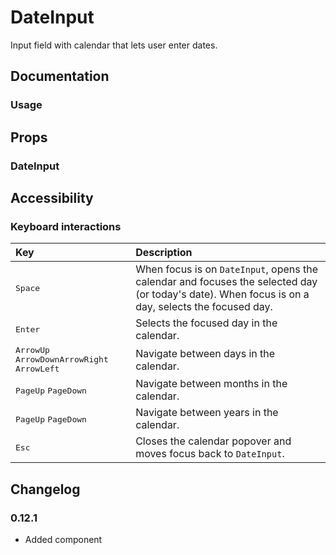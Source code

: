 
# DateInput

Input field with calendar that lets user enter dates.

<Links component="date-input" />

## Documentation

### Usage

<Demo component="date-input/usage" />

## Props

### DateInput

<PropsTable component="DateInput" />

## Accessibility

### Keyboard interactions

| Key                                                                                                                                                                                      | Description                                                                                                                                       |
| :--------------------------------------------------------------------------------------------------------------------------------------------------------------------------------------- | :------------------------------------------------------------------------------------------------------------------------------------------------ |
| <Kbd>Space</Kbd>                                                                                                                                                                         | When focus is on `DateInput`, opens the calendar and focuses the selected day (or today's date). When focus is on a day, selects the focused day. |
| <Kbd>Enter</Kbd>                                                                                                                                                                         | Selects the focused day in the calendar.                                                                                                          |
| <Flex gap="8"><Flex flexDirection="row" gap="8"><Kbd>ArrowUp</Kbd> <Kbd>ArrowDown</Kbd></Flex><Flex flexDirection="row" gap="8"><Kbd>ArrowRight</Kbd> <Kbd>ArrowLeft</Kbd></Flex></Flex> | Navigate between days in the calendar.                                                                                                            |
| <Flex flexDirection="row" gap="8"><Kbd>PageUp</Kbd> <Kbd>PageDown</Kbd></Flex>                                                                                                           | Navigate between months in the calendar.                                                                                                          |
| <Flex flexDirection="row" gap="8"><Kbd keys="shift">PageUp</Kbd> <Kbd keys="shift">PageDown</Kbd></Flex>                                                                                 | Navigate between years in the calendar.                                                                                                           |
| <Kbd>Esc</Kbd>                                                                                                                                                                           | Closes the calendar popover and moves focus back to `DateInput`.                                                                                  |

## Changelog

### 0.12.1

- Added component

